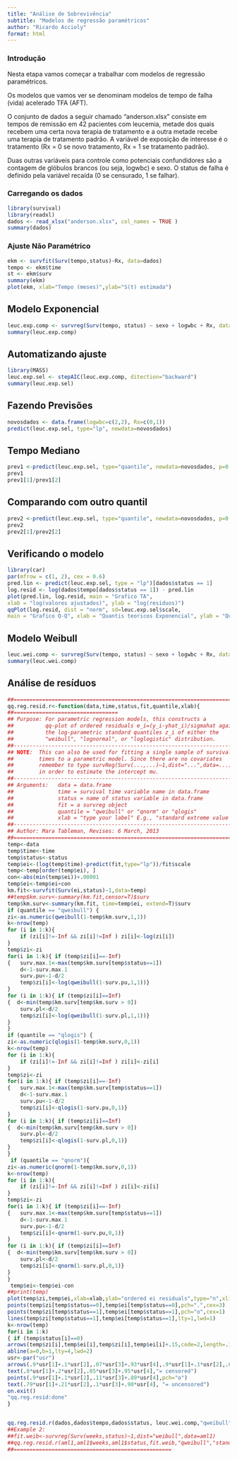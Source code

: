 ```yaml
---
title: "Análise de Sobrevivência"
subtitle: "Modelos de regressão paramétricos"
author: "Ricardo Accioly"
format: html
---
```


### Introdução

Nesta etapa vamos começar a trabalhar com modelos de regressão paramétricos.

Os modelos que vamos ver se denominam modelos de tempo de falha (vida) acelerado TFA (AFT).

O conjunto de dados a seguir chamado "anderson.xlsx" consiste em tempos de remissão em 42 pacientes com leucemia, metade dos quais recebem uma certa nova terapia de tratamento e a outra metade recebe uma terapia de tratamento padrão. A variável de exposição de interesse é o tratamento (Rx = 0 se novo tratamento, Rx = 1 se tratamento padrão).

Duas outras variáveis para controle como potenciais confundidores são a contagem de glóbulos brancos (ou seja, logwbc) e sexo. O status de falha é definido pela variável recaída (0 se censurado, 1 se falhar).

### Carregando os dados

```r
library(survival)
library(readxl)
dados <- read_xlsx("anderson.xlsx", col_names = TRUE )
summary(dados)

```

### Ajuste Não Paramétrico

```r
ekm <- survfit(Surv(tempo,status)~Rx, data=dados)
tempo <- ekm$time
st <- ekm$surv
summary(ekm)
plot(ekm, xlab="Tempo (meses)",ylab="S(t) estimada")
```

## Modelo Exponencial

```r
leuc.exp.comp <- survreg(Surv(tempo, status) ~ sexo + logwbc + Rx, data = dados, dist = "exponential")
summary(leuc.exp.comp)
```

## Automatizando ajuste

```r
library(MASS)
leuc.exp.sel <- stepAIC(leuc.exp.comp, ditection="backward")
summary(leuc.exp.sel)
```

## Fazendo Previsões

```r
novosdados <- data.frame(logwbc=c(2,2), Rx=c(0,1))
predict(leuc.exp.sel, type="lp", newdata=novosdados)
```

## Tempo Mediano

```r
prev1 <-predict(leuc.exp.sel, type="quantile", newdata=novosdados, p=0.5)
prev1
prev1[1]/prev1[2]
```

## Comparando com outro quantil

```r
prev2 <-predict(leuc.exp.sel, type="quantile", newdata=novosdados, p=0.7)
prev2
prev2[1]/prev2[2]
```

## Verificando o modelo

```r
library(car)
par(mfrow = c(1, 2), cex = 0.6)
pred.lin <- predict(leuc.exp.sel, type = "lp")[dados$status == 1]
log.resid <- log(dados$tempo[dados$status == 1]) - pred.lin
plot(pred.lin, log.resid, main = "Grafico TA",
xlab = "log(valores ajustados)", ylab = "log(residuos)")
qqPlot(log.resid, dist = "norm", sd=leuc.exp.sel$scale, 
main = "Grafico Q-Q", xlab = "Quantis teoricos Exponencial", ylab = "Quantis empiricos")
```

## Modelo Weibull

```r
leuc.wei.comp <- survreg(Surv(tempo, status) ~ sexo + logwbc + Rx, data = dados, dist = "weibull")
summary(leuc.wei.comp)
```

## Análise de resíduos

```r
##=====================================================================
qq.reg.resid.r<-function(data,time,status,fit,quantile,xlab){
##=================================
## Purpose: For parametric regression models, this constructs a
##          qq-plot of ordered residuals e_i=(y_i-yhat_i)/sigmahat against
##          the log-parametric standard quantiles z_i of either the
##          "weibull", "lognormal", or "loglogistic" distribution.
##--------------------------------------------------------------------------
## NOTE:  This can also be used for fitting a single sample of survival
##        times to a parametric model. Since there are no covariates
##        remember to type survReg(Surv(...,...)~1,dist="...",data=...) 
##        in order to estimate the intercept mu.
##---------------------------------------------------------------------------
## Arguments:   data = data.frame
##              time = survival time variable name in data.frame
##              status = name of status variable in data.frame
##              fit = a survreg object
##              quantile = "qweibull" or "qnorm" or "qlogis"  
##              xlab = "type your label" E.g., "standard extreme value quantiles"
##------------------------------------------------------------------------------
## Author: Mara Tableman, Revises: 6 March, 2013
##==============================================================================
temp<-data
temp$time<-time
temp$status<-status
temp$ei<-(log(temp$time)-predict(fit,type="lp"))/fit$scale
temp<-temp[order(temp$ei), ]
con<-abs(min(temp$ei))+.00001
temp$ei<-temp$ei+con 
km.fit<-survfit(Surv(ei,status)~1,data=temp)
##temp$km.surv<-summary(km.fit,censor=T)$surv
temp$km.surv<-summary(km.fit, time=temp$ei, extend=T)$surv
if (quantile == "qweibull") {
zi<-as.numeric(qweibull(1-temp$km.surv,1,1))
k<-nrow(temp)
for (i in 1:k){
	if (zi[i]!=-Inf && zi[i]!=Inf ) zi[i]<-log(zi[i])
}
temp$zi<-zi
for(i in 1:k){ if (temp$zi[i]==-Inf)
{	surv.max.1<-max(temp$km.surv[temp$status==1])
	d<-1-surv.max.1
	surv.pu<-1-d/2	
	temp$zi[i]<-log(qweibull(1-surv.pu,1,1))}
}
for (i in 1:k){ if (temp$zi[i]==Inf)
{  d<-min(temp$km.surv[temp$km.surv > 0])
	surv.pl<-d/2
	temp$zi[i]<-log(qweibull(1-surv.pl,1,1))}
}
}
if (quantile == "qlogis") {
zi<-as.numeric(qlogis(1-temp$km.surv,0,1))
k<-nrow(temp)
for (i in 1:k){
	if (zi[i]!=-Inf && zi[i]!=Inf ) zi[i]<-zi[i]
}
temp$zi<-zi
for(i in 1:k){ if (temp$zi[i]==-Inf)
{	surv.max.1<-max(temp$km.surv[temp$status==1])
	d<-1-surv.max.1
	surv.pu<-1-d/2	
	temp$zi[i]<-qlogis(1-surv.pu,0,1)}
}
for (i in 1:k){ if (temp$zi[i]==Inf)
{  d<-min(temp$km.surv[temp$km.surv > 0])
	surv.pl<-d/2
	temp$zi[i]<-qlogis(1-surv.pl,0,1)}
}
}
 if (quantile == "qnorm"){ 
zi<-as.numeric(qnorm(1-temp$km.surv,0,1))
k<-nrow(temp)
for (i in 1:k){
	if (zi[i]!=-Inf && zi[i]!=Inf ) zi[i]<-zi[i]
}
temp$zi<-zi
for(i in 1:k){ if (temp$zi[i]==-Inf)
{	surv.max.1<-max(temp$km.surv[temp$status==1])
	d<-1-surv.max.1
	surv.pu<-1-d/2	
	temp$zi[i]<-qnorm(1-surv.pu,0,1)}
}
for (i in 1:k){ if (temp$zi[i]==Inf)
{  d<-min(temp$km.surv[temp$km.surv > 0])
	surv.pl<-d/2
	temp$zi[i]<-qnorm(1-surv.pl,0,1)}
}
}
 temp$ei<-temp$ei-con
##print(temp)
plot(temp$zi,temp$ei,xlab=xlab,ylab="ordered ei residuals",type="n",xlim=c(min(temp$zi),max(temp$zi)),ylim=c(min(temp$ei),max(temp$ei)+.15))
points(temp$zi[temp$status==0],temp$ei[temp$status==0],pch=".",cex=3)
points(temp$zi[temp$status==1],temp$ei[temp$status==1],pch="o",cex=1)
lines(temp$zi[temp$status==1],temp$ei[temp$status==1],lty=1,lwd=1)
k<-nrow(temp)
for(i in 1:k)
{ if (temp$status[i]==0)
arrows(temp$zi[i],temp$ei[i],temp$zi[i],temp$ei[i]+.15,code=2,length=.12,lwd=2.01)}
abline(a=0,b=1,lty=4,lwd=2)
usr<-par("usr")
arrows(.9*usr[1]+.1*usr[2],.07*usr[3]+.93*usr[4],.9*usr[1]+.1*usr[2],.07*usr[3]+.93*usr[4]+.15,code=2,length=.12,lwd=2.01)
text(.8*usr[1]+.2*usr[2],.05*usr[3]+.95*usr[4],"= censored")
points(.9*usr[1]+.1*usr[2],.11*usr[3]+.89*usr[4],pch="o")
text(.79*usr[1]+.21*usr[2],.1*usr[3]+.90*usr[4], "= uncensored") 
on.exit()
"qq.reg.resid:done"
}


qq.reg.resid.r(dados,dados$tempo,dados$status, leuc.wei.comp,"qweibull","standard extreme value quantiles")
##Example 2: 
##fit.weib<-survreg(Surv(weeks,status)~1,dist="weibull",data=aml1)
##qq.reg.resid.r(aml1,aml1$weeks,aml1$status,fit.weib,"qweibull","standard extreme value quantiles")
##==================================================
```
